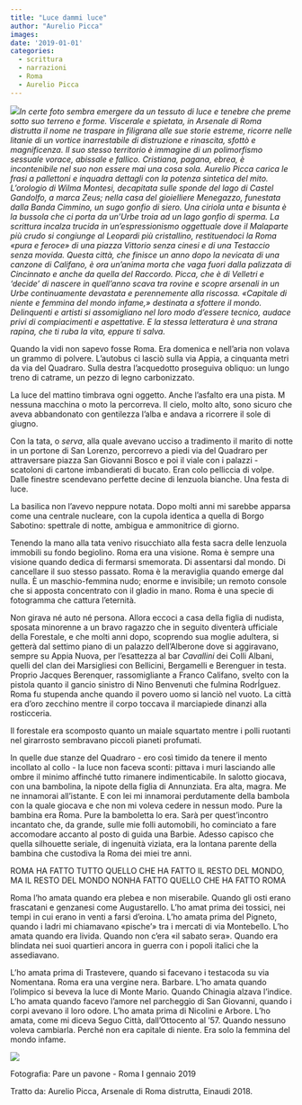 ```yaml
---
title: "Luce dammi luce"
author: "Aurelio Picca"
images:
date: '2019-01-01'
categories:
  - scrittura
  - narrazioni
  - Roma
  - Aurelio Picca
---
```


![](/images/immagini_scritture/Pare un pavone.jpg)*In certe foto sembra emergere da un tessuto di luce e tenebre che preme sotto suo terreno e forme. Viscerale e spietata, in Arsenale di Roma distrutta il nome ne traspare in filigrana alle sue storie estreme, ricorre nelle litanie di un vortice inarrestabile di distruzione e rinascita, sfottò e magnificenza. Il suo stesso territorio è immagine di un polimorfismo sessuale vorace, abissale e fallico. Cristiana, pagana, ebrea, è incontenibile nel suo non essere mai una cosa sola. Aurelio Picca carica le frasi a pallettoni e inquadra dettagli con la potenza sintetica del mito. L'orologio di Wilma Montesi, decapitata sulle sponde del lago di Castel Gandolfo, a marca Zeus; nella casa del gioielliere Menegazzo, funestata dalla Banda Cimmino, un sugo gonfio di siero. Una ciriola unta e bisunta è la bussola che ci porta da un'Urbe troia ad un lago gonfio di sperma. La scrittura incalza trucida in un'espressionismo oggettuale dove il Malaparte più crudo si congiunge al Leopardi più cristallino, restituendoci la Roma «pura e feroce» di una piazza Vittorio senza cinesi e di una Testaccio senza movida. Questa città, che finisce un anno dopo la nevicata di una canzone di Califano, è ora un'anima morta che vaga fuori dalla palizzata di Cincinnato e anche da quella del Raccordo. Picca, che è di Velletri e 'decide' di nascere in quell'anno scava tra rovine e scopre arsenali in un Urbe continuamente devastata e perennemente alla riscossa. «Capitale di niente e femmina del mondo infame,» destinata a sfottere il mondo. Delinquenti e artisti si assomigliano nel loro modo d'essere tecnico, audace privi di compiacimenti e aspettative. E la stessa letteratura è una strana rapina, che ti ruba la vita, eppure ti salva.*

Quando la vidi non sapevo fosse Roma. Era domenica e nell'aria non volava un grammo di polvere. L'autobus ci lasciò sulla via Appia, a cinquanta metri da via del Quadraro. Sulla destra l'acquedotto proseguiva obliquo: un lungo treno di catrame, un pezzo di legno carbonizzato.

La luce del mattino timbrava ogni oggetto. Anche l'asfalto era una pista. M nessuna macchina o moto la percorreva. Il cielo, molto alto, sono sicuro che aveva abbandonato con gentilezza l'alba e andava a ricorrere il sole di giugno.

Con la tata, o *serva*, alla quale avevano ucciso a tradimento il marito di notte in un portone di San Lorenzo, percorrevo a piedi via del Quadraro per attraversare piazza San Giovanni Bosco e poi il viale con i palazzi - scatoloni di cartone imbandierati di bucato. Eran colo pelliccia di volpe. Dalle finestre scendevano perfette decine di lenzuola bianche. Una festa di luce.

La basilica non l’avevo neppure notata. Dopo molti anni mi sarebbe apparsa come una centrale nucleare, con la cupola identica a quella di Borgo Sabotino: spettrale di notte, ambigua e ammonitrice di giorno.

Tenendo la mano alla tata venivo risucchiato alla festa sacra delle lenzuola immobili su fondo begiolino. Roma era una visione. Roma è sempre una visione quando dedica di fermarsi smemorata. Di assentarsi dal mondo. Di cancellare il suo stesso passato. Roma è la meraviglia quando emerge dal nulla. È un maschio-femmina nudo; enorme e invisibile; un remoto console che si apposta concentrato con il gladio in mano. Roma è una specie di fotogramma che cattura l’eternità.

Non girava né auto né persona. Allora eccoci a casa della figlia di nudista, sposata minorenne a un bravo ragazzo che in seguito diventerà ufficiale della Forestale, e che molti anni dopo, scoprendo sua moglie adultera, si getterà dal settimo piano di un palazzo dell’Alberone dove si aggiravano, sempre su Appia Nuova, per l’esattezza al bar *Cavallini* dei Colli Albani, quelli del clan dei Marsigliesi con Bellicini, Bergamelli e Berenguer in testa. Proprio Jacques Berenquer, rassomigliante a Franco Califano, svelto con la pistola quanto il gancio sinistro di Nino Benvenuti che fulmina RodrÍguez. Roma fu stupenda anche quando il povero uomo si lanciò nel vuoto. La città era d’oro zecchino mentre il corpo toccava il marciapiede dinanzi alla rosticceria.

Il forestale era scomposto quanto un maiale squartato mentre i polli ruotanti nel girarrosto sembravano piccoli pianeti profumati.

In quelle due stanze del Quadraro - ero così timido da tenere il mento incollato al collo - la luce non faceva sconti: pittava i muri lasciando alle ombre il minimo affinché tutto rimanere indimenticabile. In salotto giocava, con una bambolina, la nipote della figlia di Annunziata. Era alta, magra. Me ne innamorai all’istante. E con lei mi innamorai perdutamente della bambola con la quale giocava e che non mi voleva cedere in nessun modo. Pure la bambina era Roma. Pure la bamboletta lo era. Sarà per quest’incontro incantato che, da grande, sulle mie folli automobili, ho cominciato a fare accomodare accanto al posto di guida una Barbie. Adesso capisco che quella silhouette seriale, di ingenuità viziata, era la lontana parente della bambina che custodiva la Roma dei miei tre anni.

ROMA HA FATTO TUTTO QUELLO CHE HA FATTO IL RESTO DEL MONDO, MA IL RESTO DEL MONDO NONHA FATTO QUELLO CHE HA FATTO ROMA

Roma l’ho amata quando era plebea e non miserabile. Quando gli osti erano frascatani e genzanesi come Augustarello. L’ho amat prima dei tossici, nei tempi in cui erano in venti a farsi d’eroina. L’ho amata prima del Pigneto, quando i ladri mi chiamavano «pische’» tra i mercati di via Montebello. L’ho amata quando era livida. Quando non c’era «il sabato sera». Quando era blindata nei suoi quartieri ancora in guerra con i popoli italici che la assediavano. 

L’ho amata prima di Trastevere, quando si facevano i testacoda su via Nomentana. Roma era una vergine nera. Barbare. L’ho amata quando l’olimpico si beveva la luce di Monte Mario. Quando Chinagia alzava l’indice. L’ho amata quando facevo l’amore nel parcheggio di San Giovanni, quando i corpi avevano il loro odore. L’ho amata prima di Nicolini e Arbore. L’ho amata, come mi diceva Seguo Città, dall’Ottocento al ’57. Quando nessuno voleva cambiarla. Perché non era capitale di niente. Era solo la femmina del mondo infame.

![](/images/immagini_scritture/picca_copertina.jpg){fig-align="center"}

Fotografia: Pare un pavone - Roma I gennaio 2019

Tratto da: Aurelio Picca, Arsenale di Roma distrutta, Einaudi 2018.
